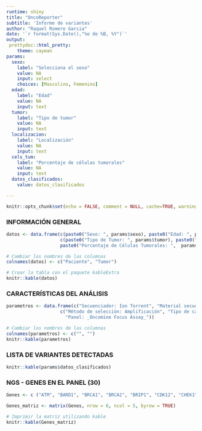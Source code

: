 ---
runtime: shiny
title: "OncoReporter"
subtitle: 'Informe de variantes'
author: "Raquel Romero Garcia"
date: '`r format(Sys.Date(),"%e de %B, %Y")`' 
output:
 prettydoc::html_pretty:
    theme: cayman
params:
  sexo:
    label: "Selecciona el sexo"
    value: NA
    input: select
    choices: [Masculino, Femenino]
  edad:
    label: "Edad"
    value: NA
    input: text
  tumor: 
    label: "Tipo de tumor"
    value: NA
    input: text
  localizacion:
    label: "Localización"
    value: NA
    input: text
  cels_tum: 
    label: "Porcentaje de células tumorales"
    value: NA
    input: text
  datos_clasificados: 
    value: datos_clasificados

---

```{r setup, include=FALSE}
knitr::opts_chunk$set(echo = FALSE, comment = NULL, cache=TRUE, warning = FALSE)
```

### INFORMACIÓN GENERAL

```{r}
datos <- data.frame(c(paste0("Sexo: ", params$sexo), paste0("Edad: ", params$edad), ""),
                    c(paste0("Tipo de Tumor: ", params$tumor), paste0("Localización: ", params$localizacion),
                    paste0("Porcentaje de Células Tumorales: ",  params$cels_tum)))

# Cambiar los nombres de las columnas
colnames(datos) <- c("Paciente", "Tumor")

# Crear la tabla con el paquete kableExtra
knitr::kable(datos)
```


### CARACTERÍSTICAS DEL ANÁLISIS

```{r}
parametros <- data.frame(c("Secuenciador: Ion Torrent", "Material secuenciado: FFPE", ""),
                    c("Método de selección: Amplificación", "Tipo de carrera: _Single End_", 
                      "Panel: _Oncomine Focus Assay_"))

# Cambiar los nombres de las columnas
colnames(parametros) <- c("", "")
knitr::kable(parametros)
```



### LISTA DE VARIANTES DETECTADAS 


```{r}
knitr::kable(params$datos_clasificados)


```



### NGS - GENES EN EL PANEL (30)

```{r}
Genes <- c ("ATM", "BARD1", "BRCA1", "BRCA2", "BRIP1", "CDK12", "CHEK1", "CHEK2", "FANCD2", "FANCD2OS", "FANCL", "KRAS", "MRE11A", "NBN", "PALB2", "PIK3CA", "POLD1", "POLE", "PPP2R2A", "PTEN", "RAD50", "RAD51", "RAD51B", "RAD51C", "RAD51D", "RAD52", "RAD54L", "TP53", "VRK2", "XRCC2")

Genes_matriz <- matrix(Genes, nrow = 6, ncol = 5, byrow = TRUE)

# Imprimir la matriz utilizando kable
knitr::kable(Genes_matriz)
```